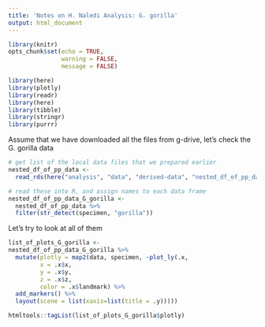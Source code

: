 ```yaml
---
title: 'Notes on H. Naledi Analysis: G. gorilla'
output: html_document
---
```


```r
library(knitr)
opts_chunk$set(echo = TRUE,
               warning = FALSE,
               message = FALSE)

library(here)
library(plotly)
library(readr)
library(here)
library(tibble)
library(stringr)
library(purrr)
```

Assume that we have downloaded all the files from g-drive, let's check the G. gorilla data

```r
# get list of the local data files that we prepared earlier
nested_df_of_pp_data <-  
  read_rds(here("analysis", "data", "derived-data", "nested_df_of_pp_data.rds"))

# read these into R, and assign names to each data frame
nested_df_of_pp_data_G_gorilla <- 
  nested_df_of_pp_data %>% 
  filter(str_detect(specimen, "gorilla"))
```

Let's try to look at all of them

```r
list_of_plots_G_gorilla <- 
nested_df_of_pp_data_G_gorilla %>% 
  mutate(plotly = map2(data, specimen, ~plot_ly(.x,
         x = .x$x, 
         y = .x$y, 
         z = .x$z, 
         color = .x$landmark) %>%
  add_markers() %>%
  layout(scene = list(xaxis=list(title = .y)))))

htmltools::tagList(list_of_plots_G_gorilla$plotly)
```

